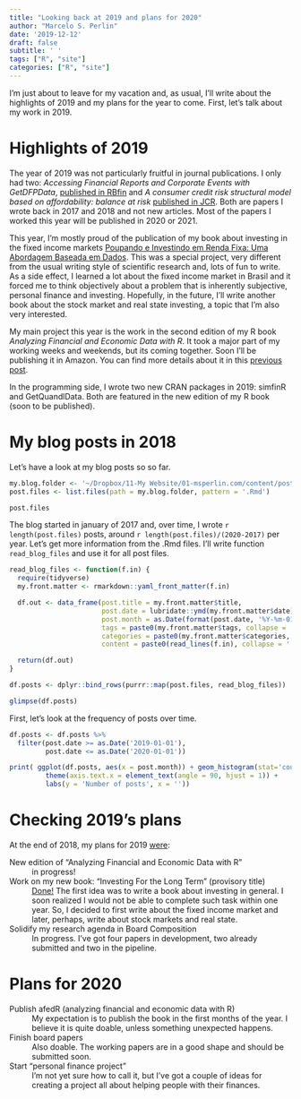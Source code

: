 ```yaml
---
title: "Looking back at 2019 and plans for 2020"
author: "Marcelo S. Perlin"
date: '2019-12-12'
draft: false
subtitle: ' '
tags: ["R", "site"]
categories: ["R", "site"]
---
```


I'm just about to leave for my vacation and, as usual, I'll write about the highlights of 2019 and my plans for the year to come. First, let's talk about my work in 2019.


# Highlights of 2019

The year of 2019 was not particularly fruitful in journal publications. I only had two: _Accessing Financial Reports and Corporate Events with GetDFPData_, [published in RBfin](http://bibliotecadigital.fgv.br/ojs/index.php/rbfin/issue/view/4431) and _A consumer credit risk structural model based on affordability: balance at risk_ [published in JCR](https://www.risk.net/journal-of-credit-risk/6743521/a-consumer-credit-risk-structural-model-based-on-affordability-balance-at-risk). Both are papers I wrote back in 2017 and 2018 and not new articles. Most of the papers I worked this year will be published in 2020 or 2021.

This year, I'm mostly proud of the publication of my book about investing in the fixed income markets  [Poupando e Investindo em Renda Fixa: Uma Abordagem Baseada em Dados](https://www.amazon.com.br/dp/B07RR9K9PV). This  was a special project, very different from the usual writing style of scientific research and, lots of fun to write. As a side effect, I learned a lot about the fixed income market in Brasil and it forced me to think objectively about a problem that is inherently subjective, personal finance and investing. Hopefully, in the future, I'll write another book about the stock market and real state investing, a topic that I'm also very interested. 

My main project this year is the work in the second edition of my R book _Analyzing Financial and Economic Data with R_. It took a major part of my working weeks and weekends, but its coming together. Soon I'll be publishing it in Amazon. You can find more details about it in this  [previous post](https://www.msperlin.com/post/2019-11-25-feedback-toc-afedr/).

In the programming side, I wrote two new CRAN packages in 2019: simfinR and GetQuandlData. Both are featured in the new edition of my R book (soon to be published). 


# My blog posts in 2018

Let's have a look at my blog posts so so far.

```r
my.blog.folder <- '~/Dropbox/11-My Website/01-msperlin.com/content/post/'
post.files <- list.files(path = my.blog.folder, pattern = '.Rmd')

post.files
```

The blog started in january of 2017 and, over time, I wrote `r length(post.files)` posts, around `r length(post.files)/(2020-2017)` per year. Let's get more information from the .Rmd files. I'll write function `read_blog_files` and use it for all post files.

```r
read_blog_files <- function(f.in) {
  require(tidyverse)
  my.front.matter <- rmarkdown::yaml_front_matter(f.in)

  df.out <- data_frame(post.title = my.front.matter$title,
                       post.date = lubridate::ymd(my.front.matter$date),
                       post.month = as.Date(format(post.date, '%Y-%m-01')),
                       tags = paste0(my.front.matter$tags, collapse = ';'),
                       categories = paste0(my.front.matter$categories, collapse = ';'),
                       content = paste0(read_lines(f.in), collapse = ' '))

  return(df.out)
}

df.posts <- dplyr::bind_rows(purrr::map(post.files, read_blog_files))

glimpse(df.posts)

```

First, let's look at the frequency of posts over time.

```r

df.posts <- df.posts %>%
  filter(post.date >= as.Date('2019-01-01'), 
         post.date <= as.Date('2020-01-01'))

print( ggplot(df.posts, aes(x = post.month)) + geom_histogram(stat='count') +
         theme(axis.text.x = element_text(angle = 90, hjust = 1)) +
         labs(y = 'Number of posts', x = ''))

```



# Checking 2019's plans

At the end of 2018, my plans for 2019  [were](https://www.msperlin.com/post/2019-01-08-looking-back-2018/):

New edition of "Analyzing Financial and Economic Data with R"
: in progress!

Work on my new book: "Investing For the Long Term " (provisory title)
: [Done!](https://www.msperlin.com/publication/2019_book-pirf/) The first idea was to write a book about investing in general. I soon realized I would not be able to complete such task within one year. So, I decided to first write about the fixed income market and later, perhaps, write about stock markets and real state. 

Solidify my research agenda in Board Composition
: In progress. I've got four papers in development, two already submitted and two in the pipeline. 


# Plans for 2020

Publish afedR (analyzing financial and economic data with R)
: My expectation is to publish the book in the first months of the year. I believe it is quite doable, unless something unexpected happens. 

Finish board papers
: Also doable. The working papers are in a good shape and should be submitted soon. 

Start "personal finance project"
: I'm not yet sure how to call it, but I've got a couple of ideas for creating a project all about helping people with their finances. 



